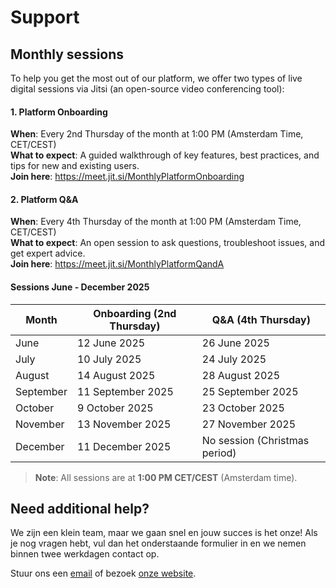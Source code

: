 # Support

## Monthly sessions

To help you get the most out of our platform, we offer two types of live digital sessions via Jitsi (an open-source video conferencing tool):

#### 1. Platform Onboarding

**When**: Every 2nd Thursday of the month at 1:00 PM (Amsterdam Time, CET/CEST)\
**What to expect**: A guided walkthrough of key features, best practices, and tips for new and existing users.\
**Join here**: https://meet.jit.si/MonthlyPlatformOnboarding

#### 2. Platform Q&A

**When**: Every 4th Thursday of the month at 1:00 PM (Amsterdam Time, CET/CEST)\
**What to expect**: An open session to ask questions, troubleshoot issues, and get expert advice.\
**Join here**: https://meet.jit.si/MonthlyPlatformQandA

#### Sessions June - December 2025

| Month     | Onboarding (2nd Thursday) | Q&A (4th Thursday)            |
| --------- | ------------------------- | ----------------------------- |
| June      | 12 June 2025              | 26 June 2025                  |
| July      | 10 July 2025              | 24 July 2025                  |
| August    | 14 August 2025            | 28 August 2025                |
| September | 11 September 2025         | 25 September 2025             |
| October   | 9 October 2025            | 23 October 2025               |
| November  | 13 November 2025          | 27 November 2025              |
| December  | 11 December 2025          | No session (Christmas period) |

> **Note**: All sessions are at **1:00 PM CET/CEST** (Amsterdam time).

## Need additional help?

We zijn een klein team, maar we gaan snel en jouw succes is het onze! 
Als je nog vragen hebt, vul dan het onderstaande formulier in en we nemen binnen twee werkdagen contact op. 


<SupportForm />

Stuur ons een [email](mailto:support@alkem.io) of bezoek [onze website](https://welcome.alkem.io/contact).
